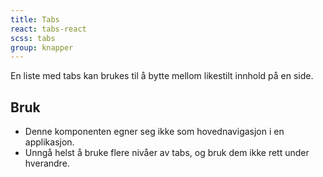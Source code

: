 ```yaml
---
title: Tabs
react: tabs-react
scss: tabs
group: knapper
---
```



<Ingress>En liste med tabs kan brukes til å bytte mellom likestilt innhold på en side.</Ingress>

<ComponentExample title="Tabs" component={TabsExample} codeExample={tabsExampleCode} />

## Bruk

-   Denne komponenten egner seg ikke som hovednavigasjon i en applikasjon.
-   Unngå helst å bruke flere nivåer av tabs, og bruk dem ikke rett under hverandre.
